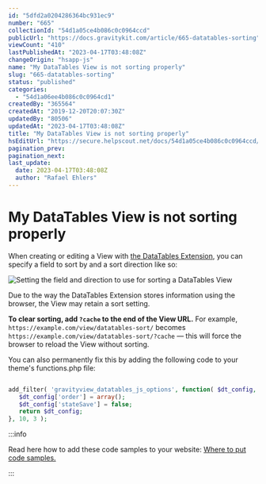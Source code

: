 ```yaml
---
id: "5dfd2a0204286364bc931ec9"
number: "665"
collectionId: "54d1a05ce4b086c0c0964ccd"
publicUrl: "https://docs.gravitykit.com/article/665-datatables-sorting"
viewCount: "410"
lastPublishedAt: "2023-04-17T03:48:08Z"
changeOrigin: "hsapp-js"
name: "My DataTables View is not sorting properly"
slug: "665-datatables-sorting"
status: "published"
categories: 
  - "54d1a06ee4b086c0c0964cd1"
createdBy: "365564"
createdAt: "2019-12-20T20:07:30Z"
updatedBy: "80506"
updatedAt: "2023-04-17T03:48:08Z"
title: "My DataTables View is not sorting properly"
hsEditUrl: "https://secure.helpscout.net/docs/54d1a05ce4b086c0c0964ccd/article/5dfd2a0204286364bc931ec9"
pagination_prev: 
pagination_next: 
last_update:
  date: 2023-04-17T03:48:08Z
  author: "Rafael Ehlers"
---
```


# My DataTables View is not sorting properly

When creating or editing a View with [the DataTables Extension](https://www.gravitykit.com/extensions/datatables/), you can specify a field to sort by and a sort direction like so:

![Setting the field and direction to use for sorting a DataTables View](https://d33v4339jhl8k0.cloudfront.net/docs/assets/54c58489e4b051242988532c/images/580e1ca7c697915f88a3741e/file-9V5tb3GIvO.jpg)

Due to the way the DataTables Extension stores information using the browser, the View may retain a sort setting.

**To clear sorting, add `?cache` to the end of the View URL.** For example, `https://example.com/view/datatables-sort/` becomes `https://example.com/view/datatables-sort/?cache` — this will force the browser to reload the View without sorting.

You can also permanently fix this by adding the following code to your theme's functions.php file:

```php

add_filter( 'gravityview_datatables_js_options', function( $dt_config, $view_id, $post ) {
   $dt_config['order'] = array();
   $dt_config['stateSave'] = false;
   return $dt_config;
}, 10, 3 );
```


:::info

Read here how to add these code samples to your website: [Where to put code samples.](https://docs.gravitykit.com/article/210-where-to-put-code-samples)

:::

 